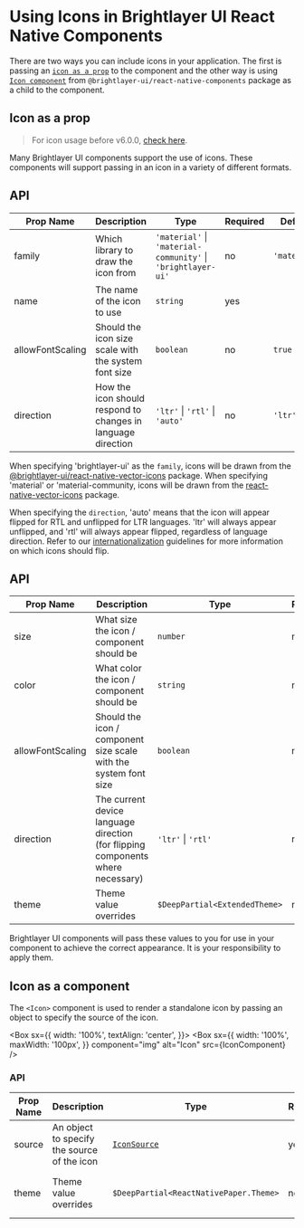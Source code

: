 
# Using Icons in Brightlayer UI React Native Components

There are two ways you can include icons in your application. The first is passing an [`icon as a prop`](#icon-as-a-prop) to the component and the other way is using[ `Icon component`](#icon-as-a-component) from `@brightlayer-ui/react-native-components` package as a child to the component.

## Icon as a prop

> For icon usage before v6.0.0, [check here](https://github.com/etn-ccis/blui-react-native-component-library/blob/master/docs/IconWrapper.md).

Many Brightlayer UI components support the use of icons. These components will support passing in an icon in a variety of different formats.

## API

<Box>

| Prop Name        | Description                                                  | Type                                                         | Required | Default      |
| ---------------- | ------------------------------------------------------------ | ------------------------------------------------------------ | -------- | ------------ |
| family           | Which library to draw the icon from                          | `'material'` \| `'material-community'` \| `'brightlayer-ui'` | no       | `'material'` |
| name             | The name of the icon to use                                  | `string`                                                     | yes      |              |
| allowFontScaling | Should the icon size scale with the system font size         | `boolean`                                                    | no       | `true`       |
| direction        | How the icon should respond to changes in language direction | `'ltr'` \| `'rtl'` \| `'auto'`                               | no       | `'ltr'`      |

</Box>

When specifying 'brightlayer-ui' as the `family`, icons will be drawn from the [@brightlayer-ui/react-native-vector-icons](https://www.npmjs.com/package/@brightlayer-ui/react-native-vector-icons) package. When specifying 'material' or 'material-community, icons will be drawn from the [react-native-vector-icons](https://www.npmjs.com/package/react-native-vector-icons) package.

When specifying the `direction`, 'auto' means that the icon will appear flipped for RTL and unflipped for LTR languages. 'ltr' will always appear unflipped, and 'rtl' will always appear flipped, regardless of language direction. Refer to our [internationalization](<https://brightlayer-ui.github.io/patterns/internationalization#bidirectionality--right-to-left-(rtl)-support>) guidelines for more information on which icons should flip.

## API

<Box>

| Prop Name        | Description                                                                     | Type                          | Required | Default |
| ---------------- | ------------------------------------------------------------------------------- | ----------------------------- | -------- | ------- |
| size             | What size the icon / component should be                                        | `number`                      | no       |         |
| color            | What color the icon / component should be                                       | `string`                      | no       |         |
| allowFontScaling | Should the icon / component size scale with the system font size                | `boolean`                     | no       |         |
| direction        | The current device language direction (for flipping components where necessary) | `'ltr'` \| `'rtl'`            | no       |         |
| theme            | Theme value overrides                                                           | `$DeepPartial<ExtendedTheme>` | no       |         |

</Box>

Brightlayer UI components will pass these values to you for use in your component to achieve the correct appearance. It is your responsibility to apply them.

## Icon as a component

The `<Icon>` component is used to render a standalone icon by passing an object to specify the source of the icon.

<Box
  sx={{
    width: '100%',
    textAlign: 'center',
  }}>
  <Box
    sx={{
      width: '100%',
      maxWidth: '100px',
    }}
    component="img"
    alt="Icon"
    src={IconComponent}
  />
</Box>

### API

<Box>

| Prop Name | Description                                 | Type                                   | Required | Default                   |
| --------- | ------------------------------------------- | -------------------------------------- | -------- | ------------------------- |
| source    | An object to specify the source of the icon | [`IconSource`](#icon-object)           | yes      |                           |
| theme     | Theme value overrides                       | `$DeepPartial<ReactNativePaper.Theme>` | no       | Varies based on the theme |

</Box>
